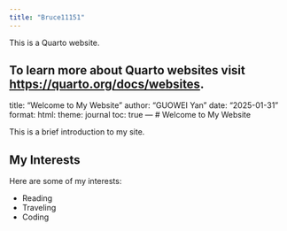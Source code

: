 ```yaml
---
title: "Bruce11151"
---
```


This is a Quarto website.

To learn more about Quarto websites visit <https://quarto.org/docs/websites>.
---
title: "Welcome to My Website"
author: "GUOWEI Yan"
date: "2025-01-31"
format:
  html:
    theme: journal
    toc: true
---
# Welcome to My Website

This is a brief introduction to my site.

## My Interests
Here are some of my interests:

- Reading
- Traveling
- Coding